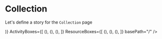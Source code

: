 
<Meta title="Pages|Collection" component={Collection}/>


# Collection
Let's define a story for the `Collection` page

<Preview>
  <Story name="Collection page">
    <Box sx={{margin: "0 auto", width: "fit-content"}}>
      <Collection 
        HeroCollectionBox={(<HeroCollection {...getHeroCollectionProps()} />)}
        ActivityBoxes={[
          (<ActivityPreview {...activityPreviewProps} key="1" />),
          (<ActivityPreview {...activityPreviewProps} key="2" />),
          (<ActivityPreview {...activityPreviewProps} key="3" />),
        ]}
        ResourceBoxes={[
          (<ResourcePreview {...getResourcePreviewProps()} key="1"/>),
          (<ResourcePreview {...getResourcePreviewProps()} key="2"/>),
          (<ResourcePreview {...getResourcePreviewProps()} key="3"/>),
        ]}
        basePath="/"
      />
    </Box>
  </Story>
</Preview>


